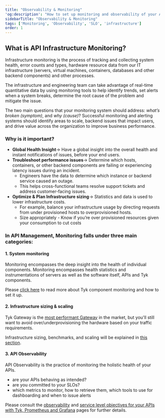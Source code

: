 ```yaml
---
title: "Observability & Monitoring"
'og:description': "How to set up monitoring and observability of your API kingdom"
sidebarTitle: "Observability & Monitoring"
tags: ['Monitoring', 'Observability', 'SLO', 'infrastructure']
order: 1
---
```


## What is API Infrastructure Monitoring?

Infrastructure monitoring is the process of tracking and collecting system health, error counts and types, hardware resource data from our IT infrastructure (servers, virtual machines, containers, databases and other backend components) and other processes. 

The infrastructure and engineering team can take advantage of real-time quantitative data by using monitoring tools to help identify trends, set alerts when a system breaks, determine the root cause of the problem and mitigate the issue. 

The two main questions that your monitoring system should address: _what’s broken (symptom)_, and _why (cause)_? Successful monitoring and alerting systems should identify areas to scale, backend issues that impact users, and drive value across the organization to improve business performance.


### Why is it important?


* **Global Health Insight**→ Have a global insight into the overall health and instant notifications of issues, before your end users.
* **Troubleshoot performance issues**→ Determine which hosts, containers, or other backend components are failing or experiencing latency issues during an incident.
    * Engineers have the data to determine which instance or backend service caused an outage.
    * This helps cross-functional teams resolve support tickets and address customer-facing issues.
* **Optimize & Plan Infrastructure sizing**→ Statistics and data is used to lower infrastructure costs.
    * For example, balance your infrastructure usage by directing requests from under provisioned hosts to overprovisioned hosts.
    * Size appropriately - Know if you’re over provisioned resources given your consumption to cut costs


### In API Management, Monitoring falls under three main categories:



#### 1. System monitoring

Monitoring encompasses the deep insight into the health of individual components. Monitoring encompasses health statistics and instrumentations of servers as well as the software itself, APIs and Tyk components.

Please [click here](/content/planning-for-production/monitoring/tyk-components.md) to read more about Tyk component monitoring and how to set it up.


#### 2. Infrastructure sizing & scaling

Tyk Gateway is the [most performant Gateway][0] in the market, but you'll still want to avoid over/underprovisioning the hardware based on your traffic requirements.

Infrastructure sizing, benchmarks, and scaling will be explained in [this section](/content/planning-for-production/benchmarks.md).


#### 3. API Observability

API Observability is the practice of monitoring the holistic health of your APIs.  
- are your APIs behaving as intended? 
- are you committed to your SLOs?
- which metrics to monitor, how to retrieve them, which tools to use for dashboarding and when to issue alerts

Please consult the [observability](/product-stack/tyk-gateway/advanced-configurations/distributed-tracing/observability) and [service level objectives for your APIs with Tyk, Prometheus and Grafana](https://tyk.io/blog/service-level-objectives-for-your-apis-with-tyk-prometheus-and-grafana/) pages for further details.

[0]: https://tyk.io/performance-benchmarks/
